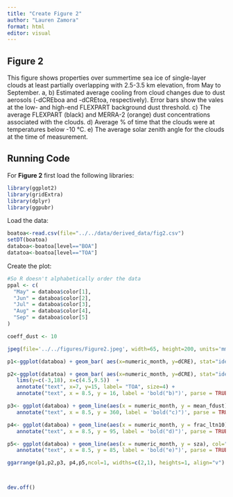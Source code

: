 ```yaml
---
title: "Create Figure 2"
author: "Lauren Zamora"
format: html
editor: visual
---
```


## Figure 2

This figure shows properties over summertime sea ice of single-layer clouds at least partially overlapping with 2.5-3.5 km elevation, from May to September. a, b) Estimated average cooling from cloud changes due to dust aerosols (-dCREboa and -dCREtoa, respectively). Error bars show the vales at the low- and high-end FLEXPART background dust threshold. c) The average FLEXPART (black) and MERRA-2 (orange) dust concentrations associated with the clouds. d) Average % of time that the clouds were at temperatures below -10 °C. e) The average solar zenith angle for the clouds at the time of measurement.

## Running Code

For **Figure 2** first load the following libraries:

```r
library(ggplot2)
library(gridExtra)
library(dplyr)
library(ggpubr)
```

Load the data:

```r
boatoa<-read.csv(file="../../data/derived_data/fig2.csv")
setDT(boatoa)
databoa<-boatoa[level=="BOA"]
datatoa<-boatoa[level=="TOA"]
```

Create the plot:

```r
#So R doesn't alphabetically order the data
ppal <- c(
  "May" = databoa$color[1],
  "Jun" = databoa$color[2], 
  "Jul" = databoa$color[3], 
  "Aug" = databoa$color[4],
  "Sep" = databoa$color[5] 
)

coeff_dust <- 10

jpeg(file='../../figures/Figure2.jpeg', width=65, height=200, units='mm', res=600)

p1<-ggplot(databoa) + geom_bar( aes(x=numeric_month, y=dCRE), stat="identity", fill="skyblue", alpha=0.7)  + theme(axis.title.y=element_text(size=8), axis.title.x=element_text(size=8), panel.background = element_rect(fill = 'white', colour = 'black')) + geom_hline(yintercept=0, col="grey") + geom_errorbar( aes(x=numeric_month, ymin=dCRElo, ymax=dCREhi), width=0.2, colour="grey20", alpha=0.9, size=0.8)+ theme(panel.grid.major = element_blank(), panel.grid.minor = element_blank()) + labs(x = "Month \n", y = expression("-\u{2202}CRE, W m"^-2)) + annotate("text", x=7, y=15, label= "BOA", size=4) + annotate("text", x = 8.5, y = 16, label = 'bold("a)")', parse = TRUE)

p2<-ggplot(datatoa) + geom_bar( aes(x=numeric_month, y=dCRE), stat="identity", fill="skyblue", alpha=0.7) + theme(axis.title.y=element_text(size=8), axis.title.x=element_text(size=8), panel.background = element_rect(fill = 'white', colour = 'black'))+ geom_errorbar( aes(x=numeric_month, ymin=dCRElo, ymax=dCREhi), width=0.2, colour="grey20", alpha=0.9, size=0.8) + labs(x = "Month \n", y = expression("-\u{2202}CRE, W m"^-2)) + theme(axis.title.y=element_text(angle=90, vjust=1)) +  theme(panel.grid.major = element_blank(), panel.grid.minor = element_blank()) + geom_hline(yintercept=0, col="grey")  +
   lims(y=c(-3,18), x=c(4.5,9.5))  +
   annotate("text", x=7, y=15, label= "TOA", size=4) +
   annotate("text", x = 8.5, y = 16, label = 'bold("b)")', parse = TRUE) 

p3<- ggplot(databoa) + geom_line(aes(x = numeric_month, y = mean_fdust), col="black",lty=1) + theme(axis.title.y=element_text(size=8), axis.title.x=element_text(size=8), panel.background = element_rect(fill = 'white', colour = 'black'))+ labs(x = "Month", y = expression("Mean FLEXPART dust, ng m"^-3)) + theme(panel.grid.major = element_blank(), panel.grid.minor = element_blank(), axis.ticks.y = element_line(color = "black"), axis.text.y = element_text(color = "black"), axis.title.y = element_text(color = "black"), axis.line.y = element_line(color = "black"))  + lims(y=c(50,400), x=c(4.5,9.5)) +
   annotate("text", x = 8.5, y = 360, label = 'bold("c)")', parse = TRUE) + geom_line(aes(x = numeric_month, y = mean_mdust/coeff_dust), col="orangered",lty=1) + scale_y_continuous(name = expression("Mean FLEXPART dust, ng m"^-3), sec.axis = sec_axis(~.*coeff_dust, name=expression("Mean MERRA-2 dust, ng m"^-3) )) + theme( axis.title.y = element_text(color = "black", size=8), axis.title.y.right = element_text(color = "orangered", size=8), axis.ticks.y.right = element_line(color = "orangered"), axis.line.y.right = element_line(color = "orangered"), axis.text.y.right = element_text(color = "orangered")) 

p4<- ggplot(databoa) + geom_line(aes(x = numeric_month, y = frac_ltn10), col="deepskyblue3",lty=1) + theme(axis.title.y=element_text(size=8), axis.title.x=element_text(size=8), panel.background = element_rect(fill = 'white', colour = 'black'))+ labs(x = "Month", y = expression("% time T < -10 "*degree*C)) + theme(panel.grid.major = element_blank(), panel.grid.minor = element_blank(), axis.ticks.y = element_line(color = "deepskyblue3"), axis.text.y = element_text(color = "deepskyblue3"), axis.title.y = element_text(color = "deepskyblue3"), axis.line.y = element_line(color = "deepskyblue3")) +lims(y=c(0,100), x=c(4.5,9.5)) +
   annotate("text", x = 8.5, y = 95, label = 'bold("d)")', parse = TRUE)

p5<- ggplot(databoa) + geom_line(aes(x = numeric_month, y = sza), col="darkgreen",lty=1) + theme(axis.title.y=element_text(size=8), axis.title.x=element_text(size=8), panel.background = element_rect(fill = 'white', colour = 'black'))+ labs(x = "Month", y = "Solar zenith angle") +  theme(panel.grid.major = element_blank(), panel.grid.minor = element_blank(), axis.ticks.y = element_line(color = "darkgreen"), axis.text.y = element_text(color = "darkgreen"), axis.title.y = element_text(color = "darkgreen"), axis.line.y = element_line(color = "darkgreen")) +lims(y=c(0,90), x=c(4.5,9.5)) +
   annotate("text", x = 8.5, y = 85, label = 'bold("e)")', parse = TRUE)

ggarrange(p1,p2,p3, p4,p5,ncol=1, widths=c(2,1), heights=1, align="v")



dev.off()
```

